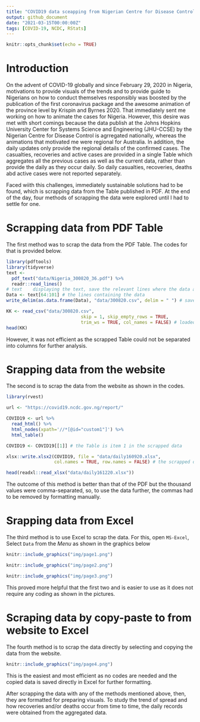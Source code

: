 ```yaml
---
title: "COVID19 data sceapping from Nigerian Centre for Disease Control (NCDC)"
output: github_document
date: "2021-03-15T00:00:00Z"
tags: [COVID-19, NCDC, RStats]
---
```


```r
knitr::opts_chunk$set(echo = TRUE)
```

# Introduction

On the advent of COVID-19 globally and since February 29, 2020 in Nigeria, motivations to provide visuals of the trends and to provide guide to Nigerians on how to conduct themselves responsibly was boosted by the publication of the first coronavirus package and the awesome animation of the province level by Krispin and Byrnes 2020. That immediately sent me working on how to animate the cases for Nigeria. However, this desire was met with short comings because the data publish at the Johns Hopkins University Center for Systems Science and Engineering (JHU-CCSE) by the Nigerian Centre for Disease Control is agrregated nationally, whereas the animations that motivated me were regional for Australia. In addition, the daily updates only provide the regional details of the confirmed cases. The casualties, recoveries and active cases are provided in a single Table which aggregates all the previous cases as well as the current data, rather than provide the daily as they occur daily. So daily casualties, recoveries, deaths abd active cases were not reported separately.

Faced wiith this challenges, immediately sustainable solutions had to be found, which is scrapping data from the Table published in PDF. At the end of the day, four methods of scrapping the data were explored until I had to settle for one.

# Scrapping data from PDF Table

The first method was to scrap the data from the PDF Table. The codes for that is provided below.

```r

library(pdftools)
library(tidyverse)
text <- 
  pdf_text("data/Nigeria_300820_36.pdf") %>%
  readr::read_lines()
# text    displaying the text, save the relevant lines where the data appears
Data <- text[64:101] # the lines containing the data
write_delim(as.data.frame(Data), "data/300820.csv", delim = " ") # saved to CSV

KK <- read_csv("data/300820.csv", 
                            skip = 1, skip_empty_rows = TRUE,
                            trim_ws = TRUE, col_names = FALSE) # loaded to memory for further use
head(KK)
```


However, it was not efficient as the scrapped Table could not be separated into columns for further analysis.

# Srapping data from the website

The second is to scrap the data from the website as shown in the codes. 

```r

library(rvest)

url <- "https://covid19.ncdc.gov.ng/report/"

COVID19 <- url %>%
  read_html() %>%
  html_nodes(xpath='//*[@id="custom1"]') %>%
  html_table()

COVID19 <- COVID19[[1]] # the Table is item 1 in the scrapped data

xlsx::write.xlsx2(COVID19, file = "data/daily160920.xlsx", 
                  col.names = TRUE, row.names = FALSE) # the scrapped data is saved to Excel file

```


```r

head(readxl::read_xlsx("data/daily161220.xlsx"))

```



The outcome of this method is better than that of the PDF but the thousand values were comma-separated, so, to use the data further, the commas had to be removed by formatting manually.

# Srapping data from Excel

The third method is to use Excel to scrap the data. For this, open `MS-Excel`, Select `Data` from the _Menu_ as shown in the graphics below

```r

knitr::include_graphics("img/page1.png")

```

```r

knitr::include_graphics("img/page2.png")

```

```r

knitr::include_graphics("img/page3.png")

```
This proved more helpful that the first two and is easier to use as it does not require any coding as shown in the pictures.

# Scraping data by copy-paste to from website to Excel

The fourth method is to scrap the data directly by selecting and copying the data from the website.

```r

knitr::include_graphics("img/page4.png")

```

This is the easiest and most efficient as no codes are needed and the copied data is saved directly in Excel for further formatting.

After scrapping the data with any of the methods mentioned above, then, they are formatted for preparing visuals. To study the trend of spread and how recoveries and/or deaths occur from time to time, the daily records were obtained from the aggregated data.

